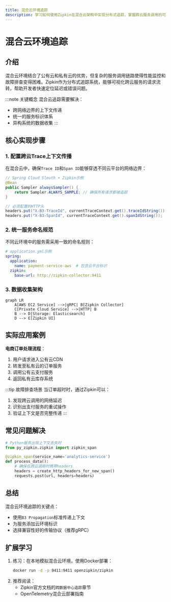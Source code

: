 ```yaml
---
title: 混合云环境追踪
description: 学习如何使用Zipkin在混合云架构中实现分布式追踪，掌握跨云服务调用的可视化与故障排查方法。
---
```


# 混合云环境追踪

## 介绍

混合云环境结合了公有云和私有云的优势，但复杂的服务调用链路使得性能监控和故障排查变得困难。Zipkin作为分布式追踪系统，能够可视化跨云服务的请求流转，帮助开发者快速定位延迟或错误问题。

:::note 关键概念
混合云追踪需要解决：
- 跨网络边界的上下文传递
- 统一的服务标识体系
- 异构系统的数据收集
:::

## 核心实现步骤

### 1. 配置跨云Trace上下文传播

在混合云中，确保`Trace ID`和`Span ID`能够穿透不同云平台的网络边界：

```java
// Spring Cloud Sleuth + Zipkin示例
@Bean
public Sampler alwaysSampler() {
    return Sampler.ALWAYS_SAMPLE; // 确保所有请求都被追踪
}

// 必须配置的HTTP头
headers.put("X-B3-TraceId", currentTraceContext.get().traceIdString());
headers.put("X-B3-SpanId", currentTraceContext.get().spanIdString());
```

### 2. 统一服务命名规范

不同云环境中的服务需采用一致的命名规则：

```yaml
# application.yml示例
spring:
  application:
    name: payment-service-aws  # 包含云平台标识
  zipkin:
    base-url: http://zipkin-collector:9411
```

### 3. 数据收集架构

```mermaid
graph LR
    A[AWS EC2 Service] -->|gRPC| B[Zipkin Collector]
    C[Private Cloud Service] -->|HTTP| B
    B --> D[Storage: Elasticsearch]
    D --> E[Zipkin UI]
```

## 实际应用案例

**电商订单处理流程**：
1. 用户请求进入公有云CDN
2. 转发至私有云的订单服务
3. 调用公有云支付服务
4. 返回私有云库存系统

:::tip 故障排查场景
当订单超时时，通过Zipkin可以：
1. 发现跨云调用的网络延迟
2. 识别出支付服务的重试操作
3. 验证上下文是否完整传递
:::

## 常见问题解决

```python
# Python服务出现上下文丢失时
from py_zipkin.zipkin import zipkin_span

@zipkin_span(service_name='analytics-service')
def process_data():
    # 确保在跨云调用时携带headers
    headers = create_http_headers_for_new_span()
    requests.post(url, headers=headers)
```

## 总结

混合云环境追踪的关键点：
- 使用`B3 Propagation`标准传递上下文
- 为服务添加云环境标识
- 选择兼容性好的传输协议（推荐gRPC）

## 扩展学习

1. 练习：在本地模拟混合云环境，使用Docker部署：
   ```bash
   docker run -d -p 9411:9411 openzipkin/zipkin
   ```
2. 推荐阅读：
   - Zipkin官方文档的`跨数据中心追踪`章节
   - OpenTelemetry混合云部署指南